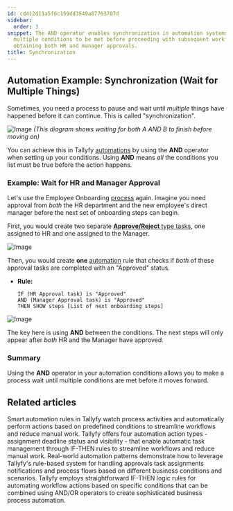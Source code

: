```yaml
---
id: cd412d11a5f6c159dd3549a87763707d
sidebar:
  order: 3
snippet: The AND operator enables synchronization in automation systems by requiring
  multiple conditions to be met before proceeding with subsequent workflow steps like
  obtaining both HR and manager approvals.
title: Synchronization
---
```


## Automation Example: Synchronization (Wait for Multiple Things)

Sometimes, you need a process to pause and wait until *multiple* things have happened before it can continue. This is called "synchronization".

![Image](https://tallyfy.com/wp-content/uploads/BPMN-image19.png)
*(This diagram shows waiting for both A AND B to finish before moving on)*

You can achieve this in Tallyfy [automations](/products/pro/documenting/templates/automations/) by using the **AND** operator when setting up your conditions. Using **AND** means *all* the conditions you list must be true before the action happens.

### Example: Wait for HR and Manager Approval

Let's use the Employee Onboarding [process](/products/pro/tracking-and-tasks/processes/) again. Imagine you need approval from *both* the HR department and the new employee's direct manager before the next set of onboarding steps can begin.

First, you would create two separate [**Approve/Reject** type tasks](/products/pro/tracking-and-tasks/tasks/what-types-of-tasks-can-i-create-with-tallyfy/#approvereject), one assigned to HR and one assigned to the Manager.

![Image](https://screenshots.tallyfy.com/tallyfy/pro/desktop-light-hrmanager-approval-synchronization.png)

Then, you would create **one** [automation](/products/pro/documenting/templates/automations/) rule that checks if *both* of these approval tasks are completed with an "Approved" status.

- **Rule:**
  ```
  IF (HR Approval task) is "Approved"
  AND (Manager Approval task) is "Approved"
  THEN SHOW steps [List of next onboarding steps]
  ```

![Image](https://screenshots.tallyfy.com/tallyfy/pro/desktop-light-hrmanager-automation-synchronization.png)

The key here is using **AND** between the conditions. The next steps will only appear after *both* HR and the Manager have approved.

### Summary

Using the **AND** operator in your automation conditions allows you to make a process wait until multiple conditions are met before it moves forward.


## Related articles
<CardGrid>
<LinkTitleCard header="<b>Templates > Automations</b>" href="/products/pro/documenting/templates/automations/" > Smart automation rules in Tallyfy watch process activities and automatically perform actions based on predefined conditions to streamline workflows and reduce manual work. </LinkTitleCard>
<LinkTitleCard header="<b>Automations > Actions</b>" href="/products/pro/documenting/templates/automations/actions/" > Tallyfy offers four automation action types - assignment deadline status and visibility - that enable automatic task management through IF-THEN rules to streamline workflows and reduce manual work. </LinkTitleCard>
<LinkTitleCard header="<b>Automations > Examples</b>" href="/products/pro/documenting/templates/automations/examples/" > Real-world automation patterns demonstrate how to leverage Tallyfy's rule-based system for handling approvals task assignments notifications and process flows based on different business conditions and scenarios. </LinkTitleCard>
<LinkTitleCard header="<b>Automations > Logic operations explained</b>" href="/products/pro/documenting/templates/automations/logic-explained/" > Tallyfy employs straightforward IF-THEN logic rules for automating workflow actions based on specific conditions that can be combined using AND/OR operators to create sophisticated business process automation. </LinkTitleCard>
</CardGrid>